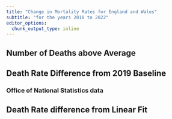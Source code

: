 ```yaml
---
title: "Change in Mortality Rates for England and Wales"
subtitle: "for the years 2010 to 2022"
editor_options: 
  chunk_output_type: inline
---
```


## Number of Deaths above Average



## Death Rate Difference from 2019 Baseline

### Office of National Statistics data



## Death Rate difference from Linear Fit


